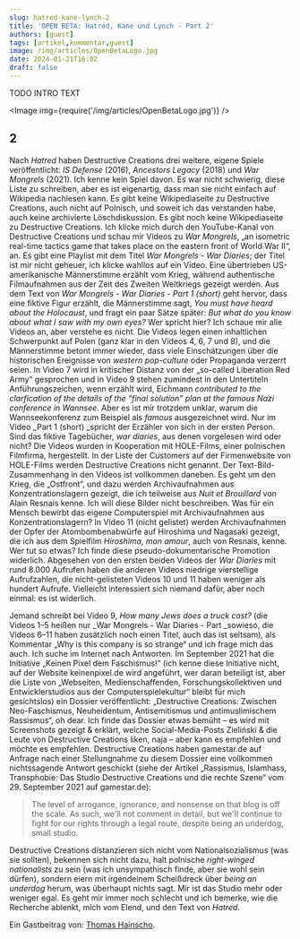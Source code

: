 ```yaml
---
slug: hatred-kane-lynch-2
title: 'OPEN BETA: Hatred, Kane und Lynch - Part 2'
authors: [guest]
tags: [artikel,kommentar,guest]
image: /img/articles/OpenBetaLogo.jpg
date: 2024-01-21T16:02
draft: false
---
```



TODO INTRO TEXT

<Image img={require('/img/articles/OpenBetaLogo.jpg')} />

<!--truncate-->

## 2


Nach _Hatred_ haben Destructive Creations drei weitere, eigene Spiele veröffentlicht: _IS Defense_ (2016), _Ancestors Legacy_ (2018) und _War Mongrels_ (2021). Ich kenne kein Spiel davon. Es war nicht schwierig, diese Liste zu schreiben, aber es ist eigenartig, dass man sie nicht einfach auf Wikipedia nachlesen kann. Es gibt keine Wikipediaseite zu Destructive Creations, auch nicht auf Polnisch, und soweit ich das verstanden habe, auch keine archivierte Löschdiskussion. Es gibt noch keine Wikipediaseite zu Destructive Creations. Ich klicke mich durch den YouTube-Kanal von Destructive Creations und schau mir Videos zu _War Mongrels_, „an isometric real-time tactics game that takes place on the eastern front of World War II“, an. Es gibt eine Playlist mit dem Titel _War Mongrels - War Diaries_; der Titel ist mir nicht geheuer, ich klicke wahllos auf ein Video. Eine übertrieben US-amerikanische Männerstimme erzählt vom Krieg, während authentische Filmaufnahmen aus der Zeit des Zweiten Weltkriegs gezeigt werden. Aus dem Text von _War Mongrels - War Diaries - Part 1 (short)_ geht hervor, dass eine fiktive Figur erzählt, die Männerstimme sagt, _You must have heard about the Holocaust_, und fragt ein paar Sätze später: _But what do you know about what I saw with my own eyes?_ Wer spricht hier? Ich schaue mir alle Videos an, aber verstehe es nicht. Die Videos legen einen inhaltlichen Schwerpunkt auf Polen (ganz klar in den Videos 4, 6, 7 und 8), und die Männerstimme betont immer wieder, dass viele Einschätzungen über die historischen Ereignisse von _western pop-culture_ oder Propaganda verzerrt seien. In Video 7 wird in kritischer Distanz von der „so-called Liberation Red Army“ gesprochen und in Video 9 stehen zumindest in den Untertiteln Anführungszeichen, wenn erzählt wird, Eichmann _contributed to the clarfication of the details of the “final solution” plan at the famous Nazi conference in Wannsee_. Aber es ist mir trotzdem unklar, warum die Wannseekonferenz zum Beispiel als _famous_ ausgezeichnet wird. Nur im Video _Part 1 (short) _spricht der Erzähler von sich in der ersten Person. Sind das fiktive Tagebücher, _war diaries_, aus denen vorgelesen wird oder nicht? Die Videos wurden in Kooperation mit HOLE-Films, einer polnischen Filmfirma, hergestellt. In der Liste der Customers auf der Firmenwebsite von HOLE-Films werden Destructive Creations nicht genannt. Der Text-Bild-Zusammenhang in den Videos ist vollkommen daneben. Es geht um den Krieg, die „Ostfront“, und dazu werden Archivaufnahmen aus Konzentrationslagern gezeigt, die ich teilweise aus _Nuit et Brouillard_ von Alain Resnais kenne. Ich will diese Bilder nicht beschreiben. Was für ein Mensch bewirbt das eigene Computerspiel mit Archivaufnahmen aus Konzentrationslagern? In Video 11 (nicht gelistet) werden Archivaufnahmen der Opfer der Atombombenabwürfe auf Hiroshima und Nagasaki gezeigt, die ich aus dem Spielfilm _Hiroshima, mon amour_, auch von Resnais, kenne. Wer tut so etwas? Ich finde diese pseudo-dokumentarische Promotion widerlich. Abgesehen von den ersten beiden Videos der _War Diaries_ mit rund 8.000 Aufrufen haben die anderen Videos niedrige vierstellige Aufrufzahlen, die nicht-gelisteten Videos 10 und 11 haben weniger als hundert Aufrufe. Vielleicht interessiert sich niemand dafür, aber noch einmal: es ist widerlich.



Jemand schreibt bei Video 9, _How many Jews does a truck cost?_ (die Videos 1–5 heißen nur _War Mongrels - War Diaries - Part _sowieso, die Videos 6–11 haben zusätzlich noch einen Titel, auch das ist seltsam), als Kommentar „Why is this company is so strange“ und ich frage mich das auch. Ich suche im Internet nach Antworten. Im September 2021 hat die Initiative „Keinen Pixel dem Faschismus!“ (ich kenne diese Initiative nicht, auf der Website keinenpixel.de wird angeführt, wer daran beteiligt ist, aber die Liste von „Webseiten, Medienschaffenden, Forschungskollektiven und Entwicklerstudios aus der Computerspielekultur“ bleibt für mich gesichtslos) ein Dossier veröffentlicht: „Destructive Creations: Zwischen Neo-Faschismus, Neuheidentum, Antisemitismus und antimuslimischem Rassismus“, oh dear. Ich finde das Dossier etwas bemüht – es wird mit Screenshots gezeigt & erklärt, welche Social-Media-Posts Zieliński & die Leute von Destructive Creations liken, naja – aber kann es empfehlen und möchte es empfehlen. Destructive Creations haben gamestar.de auf Anfrage nach einer Stellungnahme zu diesem Dossier eine vollkommen nichtssagende Antwort geschickt (siehe der Artikel „Rassismus, Islamhass, Transphobie: Das Studio Destructive Creations und die rechte Szene“ vom 29. September 2021 auf gamestar.de):




> The level of arrogance, ignorance, and nonsense on that blog is off the scale. As such, we'll not comment in detail, but we'll continue to fight for our rights through a legal route, despite being an underdog, small studio.



Destructive Creations distanzieren sich nicht vom Nationalsozialismus (was sie sollten), bekennen sich nicht dazu, halt polnische _right-winged nationalists_ zu sein (was ich unsympathisch finde, aber sie wohl sein dürfen), sondern eiern mit irgendeinem Scheißdreck über _being an underdog_ herum, was überhaupt nichts sagt. Mir ist das Studio mehr oder weniger egal. Es geht mir immer noch schlecht und ich bemerke, wie die Recherche ablenkt, mich vom Elend, und den Text von _Hatred_.

Ein Gastbeitrag von: [Thomas Hainscho](https://th-web.at/).
